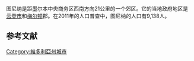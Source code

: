 {{Infobox Australian place | type = suburb
| name     = 图尼纳
| city     = 墨尔本
| state    = vic
| image    = 
| caption  = 
| lga     = [[云登市|云登市]]
| lga2     = [[梅尔顿郡|梅尔顿]]
| alternative_location_map = Australia Victoria metropolitan Melbourne
|longd=144.750|latd=37.817
| postcode = 3029
| pop      = 9,138
| pop_footnotes=（2011年）<ref name="abs">{{cite web|url=https://quickstats.censusdata.abs.gov.au/census_services/getproduct/census/2011/quickstat/SSC21372?opendocument&navpos=220|title=2011 Census QuickStats: Truganina|website=quickstats.censusdata.abs.gov.au|access-date=2021-04-19|archive-date=2021-04-19|archive-url=https://web.archive.org/web/20210419015201/https://quickstats.censusdata.abs.gov.au/census_services/getproduct/census/2011/quickstat/SSC21372?opendocument&navpos=220|dead-url=no}}</ref>
| area     = 0.5
| stategov = [[梅尔顿选区|梅尔顿选区]]、[[阿通纳选区|阿通纳选区]]
| fedgov   = [[羅勒_(澳大利亞國會選區)|羅勒]]
| near-nw  = [[洛科本克|洛科本克]]
| near-n   = [[洛科本克|洛科本克]]
| near-ne  = [[瑞温顥|瑞温顥]]
| near-w   = [[塔尼特|塔尼特]]
| near-e   = [[狄瑞姆特|狄瑞姆特]]
| near-sw  = [[霍珀森|霍珀森]]
| near-s   = [[霍珀森|霍珀森]]
| near-se  = [[威蓝町|威蓝町]]
| dist1    = 
| location1= 
}}

图尼纳是距墨尔本中央商务区西南方向21公里的一个郊区。它的当地政府地区是[[云登市|云登市]]和[[梅尔顿|梅尔顿]]郡。在2011年的人口普查中，图尼纳的人口有9,138人。

==参考文献==
{{reflist}}

[[Category:維多利亞州城市|Category:維多利亞州城市]]